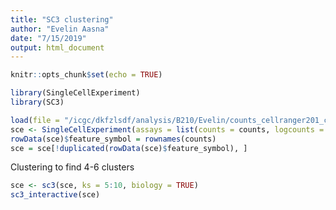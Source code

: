 ```yaml
---
title: "SC3 clustering"
author: "Evelin Aasna"
date: "7/15/2019"
output: html_document
---
```


```r
knitr::opts_chunk$set(echo = TRUE)
```

```r
library(SingleCellExperiment)
library(SC3)
```

```r
load(file = "/icgc/dkfzlsdf/analysis/B210/Evelin/counts_cellranger201_count_23156_6_GRCh38.RData")
sce <- SingleCellExperiment(assays = list(counts = counts, logcounts = log2(as.matrix(counts) + 1)))
rowData(sce)$feature_symbol = rownames(counts)
sce = sce[!duplicated(rowData(sce)$feature_symbol), ]
```


Clustering to find 4-6 clusters
```r
sce <- sc3(sce, ks = 5:10, biology = TRUE)
sc3_interactive(sce)
```




